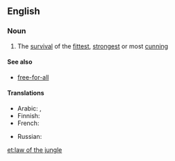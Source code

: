 ==English==

===Noun===
{{wikipedia}}
{{en-noun|head=[[law]] of the [[jungle]]|-}}

# {{context|idiomatic|lang=en}} The [[survival]] of the [[fittest]], [[strongest]] or most [[cunning]]

====See also====
* [[free-for-all]]

====Translations====
{{trans-top|The survival of the fittest}}
* Arabic: {{t|ar|شريعَة الغاب|f}}, {{t|ar|قانون الغابَة|m}}
* Finnish: {{t|fi|viidakon laki}}
* French: {{t+|fr|loi de la jungle|f}}
{{trans-mid}}
* Russian: {{t|ru|зако́н джу́нглей|m}}
{{trans-bottom}}

[[et:law of the jungle]]
